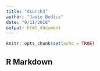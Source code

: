 ```yaml
---
title: "dsurch3"
author: "Jamie Bedics"
date: "9/11/2018"
output: html_document
---
```


```r
knitr::opts_chunk$set(echo = TRUE)
```

## R Markdown


